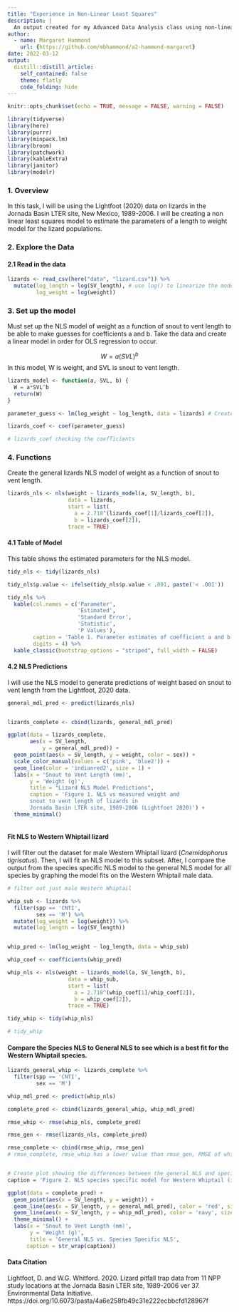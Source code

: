 ```yaml
---
title: "Experience in Non-Linear Least Squares"
description: |
  An output created for my Advanced Data Analysis class using non-linear least squared to create a model that estimates the parameters of a length to weight model for the lizard populations on New Mexico.
author:
  - name: Margaret Hammond
    url: {https://github.com/mbhammond/a2-hammond-margaret}
date: 2022-03-12
output:
  distill::distill_article:
    self_contained: false
    theme: flatly
    code_folding: hide
---
```


```r
knitr::opts_chunk$set(echo = TRUE, message = FALSE, warning = FALSE)

library(tidyverse)
library(here)
library(purrr)
library(minpack.lm)
library(broom)
library(patchwork)
library(kableExtra)
library(janitor)
library(modelr)
```

### 1. Overview
In this task, I will be using the Lightfoot (2020) data on lizards in the Jornada Basin LTER site, New Mexico, 1989-2006. I will be creating a non linear least squares model to estimate the parameters of a length to weight model for the lizard populations. 

### 2. Explore the Data

#### 2.1 Read in the data
```r
lizards <- read_csv(here("data", "lizard.csv")) %>% 
  mutate(log_length = log(SV_length), # use log() to linearize the model
         log_weight = log(weight))
```
### 3. Set up the model

Must set up the NLS model of weight as a function of snout to vent length to be able to make guesses for coefficients a and b. Take the data and create a linear model in order for OLS regression to occur.


$$
W = a(SVL)^b
$$
In this model, W is weight, and SVL is snout to vent length.


```r
lizards_model <- function(a, SVL, b) {
  W = a*SVL^b
  return(W)
}
```



```r
parameter_guess <- lm(log_weight ~ log_length, data = lizards) # Created for OLS

lizards_coef <- coef(parameter_guess) 

# lizards_coef checking the coefficients
```


### 4. Functions
Create the general lizards NLS model of weight as a function of snout to vent length. 

```r

lizards_nls <- nls(weight ~ lizards_model(a, SV_length, b),
                   data = lizards,
                   start = list(
                     a = 2.718^(lizards_coef[1]/lizards_coef[2]),
                     b = lizards_coef[2]),
                   trace = TRUE)
```

#### 4.1 Table of Model
This table shows the estimated parameters for the NLS model. 

```r
tidy_nls <- tidy(lizards_nls)

tidy_nls$p.value <- ifelse(tidy_nls$p.value < .001, paste('< .001'))

tidy_nls %>% 
  kable(col.names = c('Parameter', 
                      'Estimated', 
                      'Standard Error', 
                      'Statistic',
                      'P Values'), 
        caption = 'Table 1. Parameter estimates of coefficient a and b for the nls model of weight as a function of snout to vent length of lizards in Jornada Basin LTER, from 1989-2006 (Lightfoot 2020) .',
        digits = 4) %>% 
  kable_classic(bootstrap_options = "striped", full_width = FALSE)
```


#### 4.2 NLS Predictions

I will use the NLS model to generate predictions of weight based on snout to vent length from the Lightfoot, 2020 data. 

```r
general_mdl_pred <- predict(lizards_nls)


lizards_complete <- cbind(lizards, general_mdl_pred)

ggplot(data = lizards_complete,
       aes(x = SV_length, 
           y = general_mdl_pred)) +
  geom_point(aes(x = SV_length, y = weight, color = sex)) +
  scale_color_manual(values = c('pink', 'blue2')) +
  geom_line(color = 'indianred2', size = 1) +
  labs(x = 'Snout to Vent Length (mm)',
       y = 'Weight (g)',
       title = "Lizard NLS Model Predictions",
       caption = 'Figure 1. NLS vs measured weight and
       snout to vent length of lizards in
       Jornada Basin LTER site, 1989-2006 (Lightfoot 2020)') +
  theme_minimal()



```


#### Fit NLS to Western Whiptail lizard
I will filter out the dataset for male Western Whiptail lizard (*Cnemidophorus tigrisatus*). Then, I will fit an NLS model to this subset. After, I compare the output from the species specific NLS model to the general NLS model for all species by graphing the model fits on the Western Whiptail male data. 


```r

# filter out just male Western Whiptail

whip_sub <- lizards %>% 
  filter(spp == 'CNTI', 
         sex == 'M') %>% 
  mutate(log_weight = log(weight)) %>% 
  mutate(log_length = log(SV_length))


whip_pred <- lm(log_weight ~ log_length, data = whip_sub)

whip_coef <- coefficients(whip_pred)

whip_nls <- nls(weight ~ lizards_model(a, SV_length, b),
                   data = whip_sub,
                   start = list(
                     a = 2.718^(whip_coef[1]/whip_coef[2]),
                     b = whip_coef[2]),
                   trace = TRUE)

tidy_whip <- tidy(whip_nls)

# tidy_whip

```

#### Compare the Species NLS to General NLS to see which is a best fit for the Western Whiptail species. 

```r
lizards_general_whip <- lizards_complete %>% 
  filter(spp == 'CNTI',
         sex == 'M')

whip_mdl_pred <- predict(whip_nls)

complete_pred <- cbind(lizards_general_whip, whip_mdl_pred)

rmse_whip <- rmse(whip_nls, complete_pred)

rmse_gen <- rmse(lizards_nls, complete_pred)

rmse_complete <- cbind(rmse_whip, rmse_gen)
# rmse_complete, rmse_whip has a lower value than rmse_gen, RMSE of whip specific set is better for Western Whiptail species



```

```r
# Create plot showing the differences between the general NLS and species specific nls for Western Whip
caption = 'Figure 2. NLS species specific model for Western Whiptail (in red) vs NLS of all lizard species (in navy) in Jornada Basin LTER site, 1989 - 2006. Black points represent actual Western Whiptail measurements of weight (g) to snout to vent length (mm) (Lightfoot 2020). RMSE calculations done for both models, species specific model contained a lower RMSE score of 3.349 compared to general NLS model RMSE of 3.562. The species specific RMSE should be used when doing RMSE calculations for Western Whiptail, it is better fit for the data.'

ggplot(data = complete_pred) +
  geom_point(aes(x = SV_length, y = weight)) +
  geom_line(aes(x = SV_length, y = general_mdl_pred), color = 'red', size = 1) +
  geom_line(aes(x = SV_length, y = whip_mdl_pred), color = 'navy', size = 1) +
  theme_minimal() +
  labs(x = 'Snout to Vent Length (mm)',
       y = 'Weight (g)',
       title = 'General NLS vs. Species Specific NLS',
      caption = str_wrap(caption)) 
```


#### Data Citation
Lightfoot, D. and W.G. Whitford. 2020. Lizard pitfall trap data from 11 NPP study locations at the Jornada Basin LTER site, 1989-2006 ver 37. Environmental Data Initiative. https://doi.org/10.6073/pasta/4a6e258fb49c31e222ecbbcfd128967f
